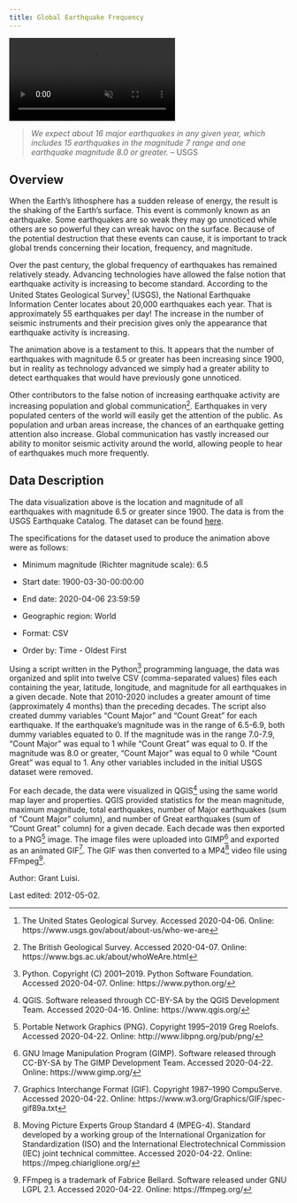 ```yaml
---
title: Global Earthquake Frequency
---
```


<!-- VIDEO ON LOOP: see styles.css for formatting -->
<div class="video-wrapper">
  <video id="scaledvideo" controls preload="true" autoplay loop muted>
    <source src="https://drdavis.space/teaching/ds/sdd/media/2020/05/grluisi_project.mp4" type="video/mp4" >
  </video>
</div>

> *We expect about 16 major earthquakes in any given year, which includes 15 earthquakes in the magnitude 7 range and one earthquake magnitude 8.0 or greater.* -- USGS

## Overview

When the Earth's lithosphere has a sudden release of energy, the result is the shaking of the Earth's surface.
This event is commonly known as an earthquake.
Some earthquakes are so weak they may go unnoticed while others are so powerful they can wreak havoc on the surface.
Because of the potential destruction that these events can cause, it is important to track global trends concerning their location, frequency, and magnitude.

Over the past century, the global frequency of earthquakes has remained relatively steady.
Advancing technologies have allowed the false notion that earthquake activity is increasing to become standard.
According to the United States Geological Survey[^USGS] (USGS), the National Earthquake Information Center locates about 20,000 earthquakes each year.
That is approximately 55 earthquakes per day!
The increase in the number of seismic instruments and their precision gives only the appearance that earthquake activity is increasing.

The animation above is a testament to this.
It appears that the number of earthquakes with magnitude 6.5 or greater has been increasing since 1900, but in reality as technology advanced we simply had a greater ability to detect earthquakes that would have previously gone unnoticed.

Other contributors to the false notion of increasing earthquake activity are increasing population and global communication[^BGS].
Earthquakes in very populated centers of the world will easily get the attention of the public.
As population and urban areas increase, the chances of an earthquake getting attention also increase.
Global communication has vastly increased our ability to monitor seismic activity around the world, allowing people to hear of earthquakes much more frequently.

## Data Description

The data visualization above is the location and magnitude of all earthquakes with magnitude 6.5 or greater since 1900.
The data is from the USGS Earthquake Catalog.
The dataset can be found [here](https://earthquake.usgs.gov/earthquakes/search/#%7B%22autoUpdate%22%3A%5B%5D%2C%22basemap%22%3A%22grayscale%22%2C%22feed%22%3A%221586212590772%22%2C%22listFormat%22%3A%22default%22%2C%22mapposition%22%3A%5B%5B-88.76258566395309%2C-101.25%5D%2C%5B88.7776770744229%2C461.24999999999994%5D%5D%2C%22overlays%22%3A%5B%22plates%22%5D%2C%22restrictListToMap%22%3A%5B%22restrictListToMap%22%5D%2C%22search%22%3A%7B%22id%22%3A%221586212590772%22%2C%22name%22%3A%22Search%20Results%22%2C%22isSearch%22%3Atrue%2C%22params%22%3A%7B%22starttime%22%3A%221900-03-30%2000%3A00%3A00%22%2C%22endtime%22%3A%222020-04-06%2023%3A59%3A59%22%2C%22minmagnitude%22%3A8%2C%22orderby%22%3A%22time%22%7D%7D%2C%22sort%22%3A%22newest%22%2C%22timezone%22%3A%22utc%22%2C%22viewModes%22%3A%5B%22list%22%2C%22map%22%2C%22settings%22%5D%2C%22event%22%3A%22official19640328033616_30%22%7D).

The specifications for the dataset used to produce the animation above were as follows:

- Minimum magnitude (Richter magnitude scale): 6.5

- Start date: 1900-03-30-00:00:00

- End date: 2020-04-06 23:59:59

- Geographic region: World

- Format: CSV

- Order by: Time - Oldest First

Using a script written in the Python[^python] programming language, the data was organized and split into twelve CSV (comma-separated values) files each containing the year, latitude, longitude, and magnitude for all earthquakes in a given decade.
Note that 2010-2020 includes a greater amount of time (approximately 4 months) than the preceding decades.
The script also created dummy variables "Count Major" and "Count Great" for each earthquake.
If the earthquake's magnitude was in the range of 6.5-6.9, both dummy variables equated to 0.
If the magnitude was in the range 7.0-7.9, "Count Major" was equal to 1 while "Count Great" was equal to 0.
If the magnitude was 8.0 or greater, "Count Major" was equal to 0 while "Count Great" was equal to 1.
Any other variables included in the initial USGS dataset were removed.

For each decade, the data were visualized in QGIS[^qgis] using the same world map layer and properties.
QGIS provided statistics for the mean magnitude, maximum magnitude, total earthquakes, number of Major earthquakes (sum of "Count Major" column), and number of Great earthquakes (sum of "Count Great" column) for a given decade.
Each decade was then exported to a PNG[^png] image.
The image files were uploaded into GIMP[^gimp] and exported as an animated GIF[^gif].
The GIF was then converted to a MP4[^mp4] video file using FFmpeg[^ffmpeg].

<div class="credit-line">

Author: Grant Luisi.

Last edited: 2012-05-02.

</div>

[^USGS]: The United States Geological Survey. Accessed 2020-04-06. Online: https://www.usgs.gov/about/about-us/who-we-are

[^BGS]: The British Geological Survey. Accessed 2020-04-07. Online: https://www.bgs.ac.uk/about/whoWeAre.html

[^python]: Python. Copyright (C) 2001--2019. Python Software Foundation. Accessed 2020-04-07. Online: https://www.python.org/

[^qgis]: QGIS. Software released through CC-BY-SA by the QGIS Development Team. Accessed 2020-04-16. Online: https://www.qgis.org/

[^png]: Portable Network Graphics (PNG). Copyright 1995–2019 Greg Roelofs. Accessed 2020-04-22. Online: http://www.libpng.org/pub/png/

[^gimp]: GNU Image Manipulation Program (GIMP). Software released through CC-BY-SA by The GIMP Development Team. Accessed 2020-04-22. Online: https://www.gimp.org/

[^gif]: Graphics Interchange Format (GIF). Copyright 1987–1990 CompuServe. Accessed 2020-04-22. Online: https://www.w3.org/Graphics/GIF/spec-gif89a.txt

[^mp4]: Moving Picture Experts Group Standard 4 (MPEG-4). Standard developed by a working group of the International Organization for Standardization (ISO) and the International Electrotechnical Commission (IEC) joint technical committee. Accessed 2020-04-22. Online: https://mpeg.chiariglione.org/

[^ffmpeg]: FFmpeg is a trademark of Fabrice Bellard. Software released under GNU LGPL 2.1. Accessed 2020-04-22. Online: https://ffmpeg.org/
